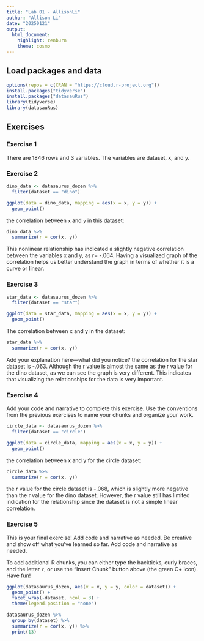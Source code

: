 ```yaml
---
title: "Lab 01 - AllisonLi"
author: "Allison Li"
date: "20250121"
output: 
  html_document: 
    highlight: zenburn
    theme: cosmo
---
```


## Load packages and data

```r
options(repos = c(CRAN = "https://cloud.r-project.org"))
install.packages("tidyverse")
install.packages("datasauRus")
library(tidyverse)
library(datasauRus)
```

## Exercises

### Exercise 1

There are 1846 rows and 3 variables. The variables are dataset, x, and y. 

### Exercise 2

```r
dino_data <- datasaurus_dozen %>%
  filter(dataset == "dino")

ggplot(data = dino_data, mapping = aes(x = x, y = y)) +
  geom_point()
```

the correlation between `x` and `y` in this dataset:

```r
dino_data %>%
  summarize(r = cor(x, y))
```
This nonlinear relationship has indicated a slightly negative correlation between the variables x and y, as r= -.064. Having a visualized graph of the correlation helps us better understand the graph in terms of whether it is a curve or linear. 

### Exercise 3

```r
star_data <- datasaurus_dozen %>%
  filter(dataset == "star")

ggplot(data = star_data, mapping = aes(x = x, y = y)) +
  geom_point()
```

The correlation between x and y in the dataset:

```r
star_data %>%
  summarize(r = cor(x, y))
```
Add your explanation here—what did you notice?
the correlation for the star dataset is -.063. Although the r value is almost the same as the r value for the dino dataset, as we can see the graph is very different. This indicates that visualizing the relationships for the data is very important.  

### Exercise 4

Add your code and narrative to complete this exercise. Use the conventions from the previous exercises to name your chunks and organize your work.

```r
circle_data <- datasaurus_dozen %>%
  filter(dataset == "circle")

ggplot(data = circle_data, mapping = aes(x = x, y = y)) +
  geom_point()
```

the correlation between x and y for the circle dataset:
```r
circle_data %>%
  summarize(r = cor(x, y))
```
the r value for the circle dataset is -.068, which is slightly more negative than the r value for the dino dataset. However, the r value still has limited indication for the relationship since the dataset is not a simple linear correlation. 

### Exercise 5

This is your final exercise! Add code and narrative as needed. Be creative and show off what you’ve learned so far.
Add code and narrative as needed.

To add additional R chunks, you can either type the backticks, curly braces, and the letter `r`, or use the "Insert Chunk" button above (the green C+ icon). Have fun!

```r
ggplot(datasaurus_dozen, aes(x = x, y = y, color = dataset)) +
  geom_point() +
  facet_wrap(~dataset, ncol = 3) +
  theme(legend.position = "none")

datasaurus_dozen %>%
  group_by(dataset) %>%
  summarize(r = cor(x, y)) %>%
  print(13)
```

